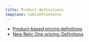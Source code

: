```yaml
---
title: Product definitions
template: tableOfContents
---
```


* [Product-based pricing definitions](/docs/licenses/license-information/product-definitions/legacy-product-definitions)
* [New Relic One pricing: Definitions](/docs/licenses/license-information/product-definitions/new-relic-one-pricing-definitions)
